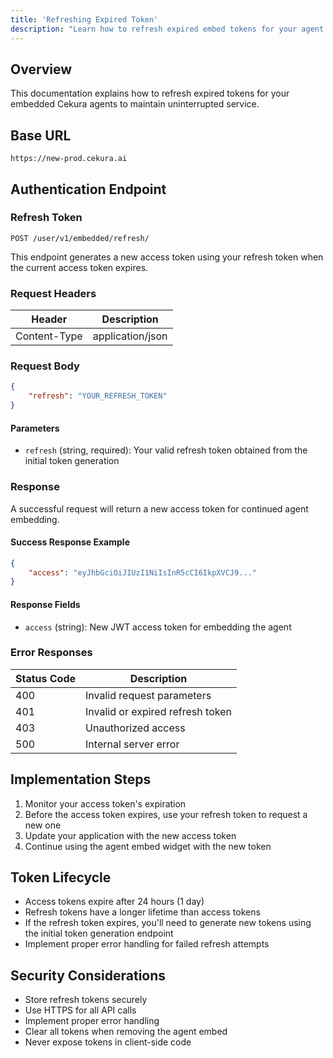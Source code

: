 ---
title: 'Refreshing Expired Token'
description: "Learn how to refresh expired embed tokens for your agent's continuous operation"
---

## Overview
This documentation explains how to refresh expired tokens for your embedded Cekura agents to maintain uninterrupted service.

## Base URL
```
https://new-prod.cekura.ai
```

## Authentication Endpoint
### Refresh Token
```
POST /user/v1/embedded/refresh/
```

This endpoint generates a new access token using your refresh token when the current access token expires.

### Request Headers
| Header | Description |
|--------|-------------|
| Content-Type | application/json |

### Request Body
```json
{
    "refresh": "YOUR_REFRESH_TOKEN"
}
```

#### Parameters
- `refresh` (string, required): Your valid refresh token obtained from the initial token generation

### Response
A successful request will return a new access token for continued agent embedding.

#### Success Response Example
```json
{
    "access": "eyJhbGciOiJIUzI1NiIsInR5cCI6IkpXVCJ9..."
}
```

#### Response Fields
- `access` (string): New JWT access token for embedding the agent

### Error Responses
| Status Code | Description |
|-------------|-------------|
| 400 | Invalid request parameters |
| 401 | Invalid or expired refresh token |
| 403 | Unauthorized access |
| 500 | Internal server error |

## Implementation Steps
1. Monitor your access token's expiration
2. Before the access token expires, use your refresh token to request a new one
3. Update your application with the new access token
4. Continue using the agent embed widget with the new token

## Token Lifecycle
- Access tokens expire after 24 hours (1 day)
- Refresh tokens have a longer lifetime than access tokens
- If the refresh token expires, you'll need to generate new tokens using the initial token generation endpoint
- Implement proper error handling for failed refresh attempts

## Security Considerations
- Store refresh tokens securely
- Use HTTPS for all API calls
- Implement proper error handling
- Clear all tokens when removing the agent embed
- Never expose tokens in client-side code

